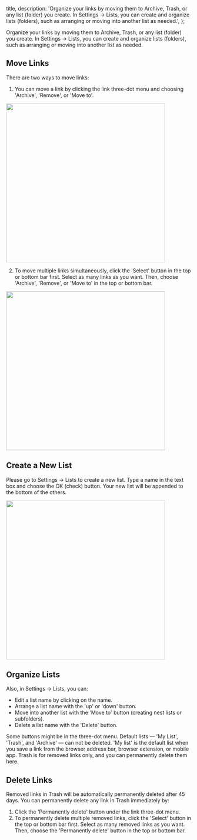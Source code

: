 

  title,
  description: 'Organize your links by moving them to Archive, Trash, or any list (folder) you create. In Settings -> Lists, you can create and organize lists (folders), such as arranging or moving into another list as needed.',
};

Organize your links by moving them to Archive, Trash, or any list (folder) you create. In Settings -> Lists, you can create and organize lists (folders), such as arranging or moving into another list as needed.

## Move Links

There are two ways to move links:

1. You can move a link by clicking the link three-dot menu and choosing 'Archive', 'Remove', or 'Move to'.

<Image width="432" className="mx-auto rounded-lg" src={moveLink} alt="" priority={true} />

2. To move multiple links simultaneously, click the 'Select' button in the top or bottom bar first. Select as many links as you want. Then, choose 'Archive', 'Remove', or 'Move to' in the top or bottom bar.

<Image width="432" className="mx-auto rounded-lg ring-1 ring-gray-700/10" src={moveLinks} alt="" />

## Create a New List

Please go to Settings -> Lists to create a new list. Type a name in the text box and choose the OK (check) button. Your new list will be appended to the bottom of the others.

<Image width="432" className="mx-auto rounded-lg ring-1 ring-gray-700/10" src={createList} alt="" />

## Organize Lists

Also, in Settings -> Lists, you can:

- Edit a list name by clicking on the name.
- Arrange a list name with the 'up' or 'down' button.
- Move into another list with the 'Move to' button (creating nest lists or subfolders).
- Delete a list name with the 'Delete' button.

Some buttons might be in the three-dot menu. Default lists — 'My List', 'Trash', and 'Archive' — can not be deleted. 'My list' is the default list when you save a link from the browser address bar, browser extension, or mobile app. Trash is for removed links only, and you can permanently delete them here.

## Delete Links

Removed links in Trash will be automatically permanently deleted after 45 days. You can permanently delete any link in Trash immediately by:

1. Click the 'Permanently delete' button under the link three-dot menu.
2. To permanently delete multiple removed links, click the 'Select' button in the top or bottom bar first. Select as many removed links as you want. Then, choose the 'Permanently delete' button in the top or bottom bar.
